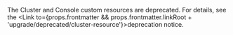 

<Aliases name="badge-deprecated" />

The Cluster and Console custom resources are deprecated. For details, see the <Link to={props.frontmatter && props.frontmatter.linkRoot + 'upgrade/deprecated/cluster-resource'}>deprecation notice</Link>.
